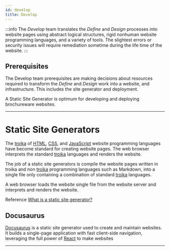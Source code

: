 ```yaml
---
id: develop
title: Develop
---
```



:::info
The _Develop_ team translates the _Define_ and _Design_ processes into website pages using abstract logical structures, rigid nonhuman website programming languages, and a variety of tools. The slightest errors or security issues will require remediation sometime during the life time of the website.
:::



## Prerequisites

The Develop team prerequisites are making decisions about resources required to transform the _Define_ and _Design_ work into a website, and infrastructure. This includes the site generator and deployment.

A Static Site Generator is optimum for developing and deploying brochureware websites.

---

# Static Site Generators

The [troika](programming#troika) of [HTML](https://developer.mozilla.org/en-US/docs/Web/HTML), [CSS](https://developer.mozilla.org/en-US/docs/Web/CSS), and [JavaScript](https://developer.mozilla.org/en-US/docs/Web/JavaScript) website programming languages have become standard for creating website pages. The web browser interprets the standard [troika](programming#troika) languages and renders the website.

The job of a static site generators is compile the website pages written in troika and non [troika](programming#troika) programming languages such as Markdown, into a single file only containing a combination of standard [troika](programming#troika) languages.

A web browser loads the website single file from the website server and interprets and renders the website.

Reference
[What is a static site generator?](https://www.cloudflare.com/learning/performance/static-site-generator/)


## Docusaurus

[Docusaurus](https://docusaurus.io/) is a static site generator used to create and maintain websites.  It builds a single-page application with fast client-side navigation, leveraging the full power of [React](https://reactjs.org/) to make websites


---

